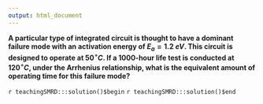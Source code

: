 ```yaml
---
output: html_document
---
```


__A particular type of integrated circuit is thought to have a dominant failure mode with an activation energy of $E_{a}=1.2\;eV$.  This circuit is designed to operate at $50^{\circ}C$.  If a 1000-hour life test is conducted at $120^{\circ}C$, under the Arrhenius relationship, what is the equivalent amount of operating time for this failure mode?__

`r teachingSMRD:::solution()$begin`
`r teachingSMRD:::solution()$end`
